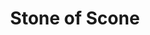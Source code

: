 ---
title: "Stone of Scone"
slug: "stone-of-scone"
arcana: "Fortune"

image: "./.jpg"

phys: ""
gun: ""
fire: ""
ice: ""
elec: ""
wind: ""
psy: ""
nuke: ""
bless: ""
curse: ""
---